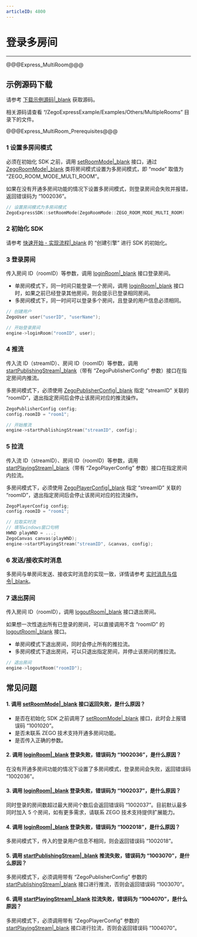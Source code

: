 ```yaml
---
articleID: 4800
---
```

# 登录多房间

---

@@@Express_MultiRoom@@@


## 示例源码下载

请参考 [下载示例源码\|_blank](!DownloadDemo/DownloadDemo) 获取源码。

相关源码请查看 “/ZegoExpressExample/Examples/Others/MultipleRooms” 目录下的文件。

@@@Express_MultiRoom_Prerequisites@@@


### 1 设置多房间模式

必须在初始化 SDK 之前，调用 [setRoomMode\|_blank](@setRoomMode) 接口，通过 [ZegoRoomMode\|_blank](@-ZegoRoomMode) 类将房间模式设置为多房间模式，即 “mode” 取值为 “ZEGO_ROOM_MODE_MULTI_ROOM”。

<div class="mk-hint">


如果在没有开通多房间功能的情况下设置多房间模式，则登录房间会失败并报错，返回错误码为 “1002036”。
</div>


```C++
// 设置房间模式为多房间模式
ZegoExpressSDK::setRoomMode(ZegoRoomMode::ZEGO_ROOM_MODE_MULTI_ROOM)
```

### 2 初始化 SDK

请参考 [快速开始 - 实现流程\|_blank](!Integration/Solution_Implementation#CreateEngine) 的 “创建引擎”  进行 SDK 的初始化。

### 3 登录房间


传入房间 ID（roomID）等参数，调用 [loginRoom\|_blank](@loginRoom) 接口登录房间。

- 单房间模式下，同一时间只能登录一个房间，调用 [loginRoom\|_blank](@loginRoom) 接口时，如果之前已经登录其他房间，则会提示已登录相同房间。
- 多房间模式下，同一时间可以登录多个房间，且登录的用户信息必须相同。

```C++
// 创建用户
ZegoUser user("userID", "userName");

// 开始登录房间
engine->loginRoom("roomID", user);
```


### 4 推流

传入流 ID（streamID）、房间 ID（roomID）等参数，调用 [startPublishingStream\|_blank](@startPublishingStream)（带有 “ZegoPublisherConfig” 参数）接口在指定房间内推流。

<div class="mk-warning">


多房间模式下，必须使用 [ZegoPublisherConfig\|_blank](@-ZegoPublisherConfig) 指定 “streamID” 关联的 “roomID”，退出指定房间后会停止该房间对应的推流操作。
</div>


```C++
ZegoPublisherConfig config;
config.roomID = "room1";

// 开始推流
engine->startPublishingStream("streamID", config);
```


### 5 拉流

传入流 ID（streamID）、房间 ID（roomID）等参数，调用 [startPlayingStream\|_blank](@startPlayingStream)（带有 “ZegoPlayerConfig” 参数）接口在指定房间内拉流。

<div class="mk-warning">


多房间模式下，必须使用 [ZegoPlayerConfig\|_blank](/article/api?doc=Express_Video_SDK_API~ObjectiveC~class~zego-player-config) 指定 “streamID” 关联的 “roomID”，退出指定房间后会停止该房间对应的拉流操作。

</div>

```C++
ZegoPlayerConfig config;
config.roomID = "room1";

// 拉取实时流
// 填写windows窗口句柄
HWND playWND = ...; 
ZegoCanvas canvas(playWND);
engine->startPlayingStream("streamID", &canvas, config);
```


### 6 发送/接收实时消息

多房间与单房间发送、接收实时消息的实现一致，详情请参考 [实时消息与信令\|_blank](!AdvancedModule/IM)。

### 7 退出房间

传入房间 ID（roomID），调用 [logoutRoom\|_blank](@logoutRoom__3) 接口退出房间。

<div class="mk-hint">


如果想一次性退出所有已登录的房间，可以直接调用不含 “roomID” 的 [logoutRoom\|_blank](@logoutRoom__3) 接口。
</div>

- 单房间模式下退出房间，同时会停止所有的推拉流。
- 多房间模式下退出房间，可以只退出指定房间，并停止该房间的推拉流。

```C++
// 退出房间
engine->logoutRoom("roomID");
```


## 常见问题

#### 1. 调用 [setRoomMode\|_blank](@setRoomMode) 接口返回失败，是什么原因？

- 是否在初始化 SDK 之前调用了 [setRoomMode\|_blank](@setRoomMode) 接口，此时会上报错误码 “1001020”。
- 是否未联系 ZEGO 技术支持开通多房间功能。
- 是否传入正确的参数。

#### 2. 调用 [loginRoom\|_blank](@loginRoom) 登录失败，错误码为 “1002036”，是什么原因？

在没有开通多房间功能的情况下设置了多房间模式，登录房间会失败，返回错误码 “1002036”。

#### 3. 调用 [loginRoom\|_blank](@loginRoom) 登录失败，错误码为 “1002037”，是什么原因？

同时登录的房间数超过最大房间个数后会返回错误码 “1002037”。目前默认最多同时加入 5 个房间，如有更多需求，请联系 ZEGO 技术支持提供扩展能力。

#### 4. 调用 [loginRoom\|_blank](@loginRoom) 登录失败，错误码为 “1002018”，是什么原因？

多房间模式下，传入的登录用户信息不相同，则会返回错误码 “1002018”。

#### 5. 调用 [startPublishingStream\|_blank](@startPublishingStream) 推流失败，错误码为 “1003070”，是什么原因？

多房间模式下，必须调用带有 “ZegoPublisherConfig” 参数的 [startPublishingStream\|_blank](@startPublishingStream) 接口进行推流，否则会返回错误码 “1003070”。

#### 6. 调用 [startPlayingStream\|_blank](@startPlayingStream) 拉流失败，错误码为 “1004070”，是什么原因？

多房间模式下，必须调用带有 “ZegoPlayerConfig” 参数的 [startPlayingStream\|_blank](@startPlayingStream) 接口进行拉流，否则会返回错误码 “1004070”。
